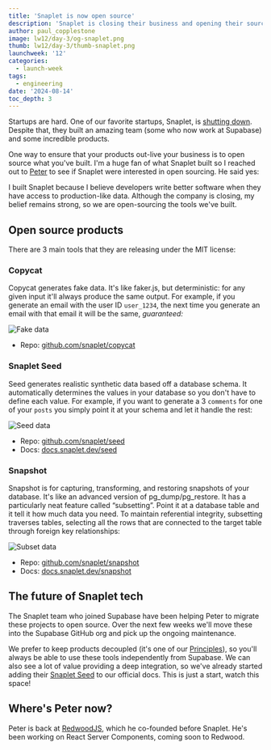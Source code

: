 ```yaml
---
title: 'Snaplet is now open source'
description: 'Snaplet is closing their business and opening their source code'
author: paul_copplestone
image: lw12/day-3/og-snaplet.png
thumb: lw12/day-3/thumb-snaplet.png
launchweek: '12'
categories:
  - launch-week
tags:
  - engineering
date: '2024-08-14'
toc_depth: 3
---
```


Startups are hard. One of our favorite startups, Snaplet, is [shutting down](https://www.snaplet.dev/post/snaplet-is-shutting-down). Despite that, they built an amazing team (some who now work at Supabase) and some incredible products.

One way to ensure that your products out-live your business is to open source what you've built. I'm a huge fan of what Snaplet built so I reached out to [Peter](https://x.com/appfactory/) to see if Snaplet were interested in open sourcing. He said yes:

<Quote img="peter-snaplet.webp" caption="Peter Pistorius, Founder of Snaplet">
  I built Snaplet because I believe developers write better software when they have access to
  production-like data. Although the company is closing, my belief remains strong, so we are
  open-sourcing the tools we've built.
</Quote>

## Open source products

There are 3 main tools that they are releasing under the MIT license:

### Copycat

Copycat generates fake data. It's like faker.js, but deterministic: for any given input it'll always produce the same output. For example, if you generate an email with the user ID `user_1234`, the next time you generate an email with that email it will be the same, _guaranteed:_

![Fake data](/images/blog/lw12/day-3/snaplet-fake-data.png)

- Repo: [github.com/snaplet/copycat](https://github.com/snaplet/copycat)

### Snaplet Seed

Seed generates realistic synthetic data based off a database schema. It automatically determines the values in your database so you don't have to define each value. For example, if you want to generate a 3 `comments` for one of your `posts` you simply point it at your schema and let it handle the rest:

![Seed data](/images/blog/lw12/day-3/snaplet-seed-data.png)

- Repo: [github.com/snaplet/seed](https://github.com/snaplet/seed)
- Docs: [docs.snaplet.dev/seed](https://docs.snaplet.dev/seed)

### Snapshot

Snapshot is for capturing, transforming, and restoring snapshots of your database. It's like an advanced version of pg_dump/pg_restore. It has a particularly neat feature called “subsetting”. Point it at a database table and it tell it how much data you need. To maintain referential integrity, subsetting traverses tables, selecting all the rows that are connected to the target table through foreign key relationships:

![Subset data](/images/blog/lw12/day-3/snaplet-subset.png)

- Repo: [github.com/snaplet/snapshot](https://github.com/snaplet/snapshot)
- Docs: [docs.snaplet.dev/snapshot](https://docs.snaplet.dev/snapshot)

## The future of Snaplet tech

The Snaplet team who joined Supabase have been helping Peter to migrate these projects to open source. Over the next few weeks we'll move these into the Supabase GitHub org and pick up the ongoing maintenance.

We prefer to keep products decoupled (it's one of our [Principles](/docs/guides/getting-started/architecture#everything-works-in-isolation)), so you'll always be able to use these tools independently from Supabase. We can also see a lot of value providing a deep integration, so we've already started adding their [Snaplet Seed](/docs/guides/cli/seeding-your-database#generating-seed-data) to our official docs. This is just a start, watch this space!

## Where's Peter now?

Peter is back at [RedwoodJS](https://redwoodjs.com/), which he co-founded before Snaplet. He's been working on React Server Components, coming soon to Redwood.
